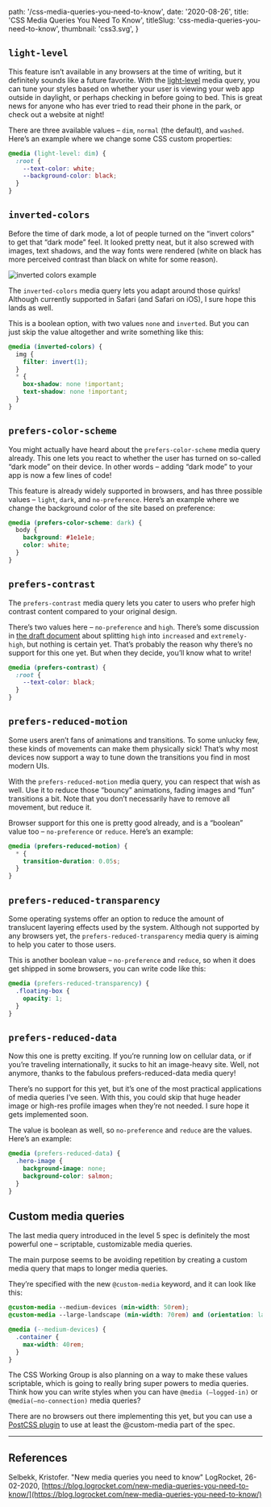
  path: '/css-media-queries-you-need-to-know',
  date: '2020-08-26',
  title: 'CSS Media Queries You Need To Know',
  titleSlug: 'css-media-queries-you-need-to-know',
  thumbnail: 'css3.svg',
}

## `light-level`

This feature isn’t available in any browsers at the time of writing, but it definitely sounds like a future favorite. With the [light-level](https://drafts.csswg.org/mediaqueries-5/#light-level) media query, you can tune your styles based on whether your user is viewing your web app outside in daylight, or perhaps checking in before going to bed. This is great news for anyone who has ever tried to read their phone in the park, or check out a website at night!

There are three available values – `dim`, `normal` (the default), and `washed`. Here’s an example where we change some CSS custom properties:

```css
@media (light-level: dim) {
  :root {
    --text-color: white;
    --background-color: black;
  }
}
```

## `inverted-colors`

Before the time of dark mode, a lot of people turned on the “invert colors” to get that “dark mode” feel. It looked pretty neat, but it also screwed with images, text shadows, and the way fonts were rendered (white on black has more perceived contrast than black on white for some reason).

![inverted colors example](https://i0.wp.com/blog.logrocket.com/wp-content/uploads/2020/02/inverted-colors-1.png?w=730&ssl=1)

The `inverted-colors` media query lets you adapt around those quirks! Although currently supported in Safari (and Safari on iOS), I sure hope this lands as well.

This is a boolean option, with two values `none` and `inverted`. But you can just skip the value altogether and write something like this:

```css
@media (inverted-colors) {
  img {
    filter: invert(1);
  }
  * {
    box-shadow: none !important;
    text-shadow: none !important;
  }
}
```

## `prefers-color-scheme`

You might actually have heard about the `prefers-color-scheme` media query already. This one lets you react to whether the user has turned on so-called “dark mode” on their device. In other words – adding “dark mode” to your app is now a few lines of code!

This feature is already widely supported in browsers, and has three possible values – `light`, `dark`, and `no-preference`. Here’s an example where we change the background color of the site based on preference:

```css
@media (prefers-color-scheme: dark) {
  body {
    background: #1e1e1e;
    color: white;
  }
}
```

## `prefers-contrast`

The `prefers-contrast` media query lets you cater to users who prefer high contrast content compared to your original design.

There’s two values here – `no-preference` and `high`. There’s some discussion in [the draft document](https://drafts.csswg.org/mediaqueries-5/#prefers-contrast) about splitting `high` into `increased` and `extremely-high`, but nothing is certain yet. That’s probably the reason why there’s no support for this one yet. But when they decide, you’ll know what to write!

```css
@media (prefers-contrast) {
  :root {
    --text-color: black;
  }
}
```

## `prefers-reduced-motion`

Some users aren’t fans of animations and transitions. To some unlucky few, these kinds of movements can make them physically sick! That’s why most devices now support a way to tune down the transitions you find in most modern UIs.

With the `prefers-reduced-motion` media query, you can respect that wish as well. Use it to reduce those “bouncy” animations, fading images and “fun” transitions a bit. Note that you don’t necessarily have to remove all movement, but reduce it.

Browser support for this one is pretty good already, and is a “boolean” value too – `no-preference` or `reduce`. Here’s an example:

```css
@media (prefers-reduced-motion) {
  * {
    transition-duration: 0.05s;
  }
}
```

## `prefers-reduced-transparency`

Some operating systems offer an option to reduce the amount of translucent layering effects used by the system. Although not supported by any browsers yet, the `prefers-reduced-transparency` media query is aiming to help you cater to those users.

This is another boolean value – `no-preference` and `reduce`, so when it does get shipped in some browsers, you can write code like this:

```css
@media (prefers-reduced-transparency) {
  .floating-box {
    opacity: 1;
  }
}
```

## `prefers-reduced-data`

Now this one is pretty exciting. If you’re running low on cellular data, or if you’re traveling internationally, it sucks to hit an image-heavy site. Well, not anymore, thanks to the fabulous prefers-reduced-data media query!

There’s no support for this yet, but it’s one of the most practical applications of media queries I’ve seen. With this, you could skip that huge header image or high-res profile images when they’re not needed. I sure hope it gets implemented soon.

The value is boolean as well, so `no-preference` and `reduce` are the values. Here’s an example:

```css
@media (prefers-reduced-data) {
  .hero-image {
    background-image: none;
    background-color: salmon;
  }
}
```

## Custom media queries

The last media query introduced in the level 5 spec is definitely the most powerful one – scriptable, customizable media queries.

The main purpose seems to be avoiding repetition by creating a custom media query that maps to longer media queries.

They’re specified with the new `@custom-media` keyword, and it can look like this:

```css
@custom-media --medium-devices (min-width: 50rem);
@custom-media --large-landscape (min-width: 70rem) and (orientation: landscape);

@media (--medium-devices) {
  .container {
    max-width: 40rem;
  }
}
```

The CSS Working Group is also planning on a way to make these values scriptable, which is going to really bring super powers to media queries. Think how you can write styles when you can have `@media (–logged-in)` or `@media(–no-connection)` media queries?

There are no browsers out there implementing this yet, but you can use a [PostCSS plugin](https://github.com/postcss/postcss-custom-media) to use at least the @custom-media part of the spec.

---

## References

Selbekk, Kristofer. "New media queries you need to know" LogRocket, 26-02-2020, [https://blog.logrocket.com/new-media-queries-you-need-to-know/](https://blog.logrocket.com/new-media-queries-you-need-to-know/)

